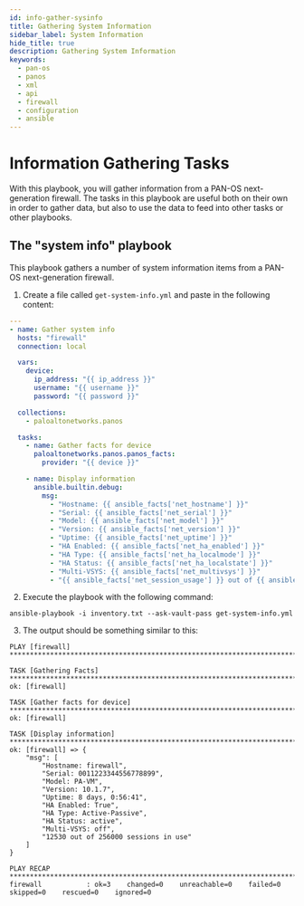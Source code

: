 ```yaml
---
id: info-gather-sysinfo
title: Gathering System Information
sidebar_label: System Information
hide_title: true
description: Gathering System Information
keywords:
  - pan-os
  - panos
  - xml
  - api
  - firewall
  - configuration
  - ansible
---
```



# Information Gathering Tasks

With this playbook, you will gather information from a PAN-OS next-generation firewall. The tasks in this playbook are useful both on their own in order to gather data, but also to use the data to feed into other tasks or other playbooks.

<Assumptions />

<LabGuidance />

## The "system info" playbook

This playbook gathers a number of system information items from a PAN-OS next-generation firewall.

1. Create a file called `get-system-info.yml` and paste in the following content:

```yaml
---
- name: Gather system info
  hosts: "firewall"
  connection: local

  vars:
    device:
      ip_address: "{{ ip_address }}"
      username: "{{ username }}"
      password: "{{ password }}"

  collections:
    - paloaltonetworks.panos

  tasks:
    - name: Gather facts for device
      paloaltonetworks.panos.panos_facts:
        provider: "{{ device }}"

    - name: Display information
      ansible.builtin.debug:
        msg:
          - "Hostname: {{ ansible_facts['net_hostname'] }}"
          - "Serial: {{ ansible_facts['net_serial'] }}"
          - "Model: {{ ansible_facts['net_model'] }}"
          - "Version: {{ ansible_facts['net_version'] }}"
          - "Uptime: {{ ansible_facts['net_uptime'] }}"
          - "HA Enabled: {{ ansible_facts['net_ha_enabled'] }}"
          - "HA Type: {{ ansible_facts['net_ha_localmode'] }}"
          - "HA Status: {{ ansible_facts['net_ha_localstate'] }}"
          - "Multi-VSYS: {{ ansible_facts['net_multivsys'] }}"
          - "{{ ansible_facts['net_session_usage'] }} out of {{ ansible_facts['net_session_max'] }} sessions in use"
```

2. Execute the playbook with the following command:

```
ansible-playbook -i inventory.txt --ask-vault-pass get-system-info.yml
```

3. The output should be something similar to this:

```
PLAY [firewall] ********************************************************************************************

TASK [Gathering Facts] *************************************************************************************
ok: [firewall]

TASK [Gather facts for device] *****************************************************************************
ok: [firewall]

TASK [Display information] *********************************************************************************
ok: [firewall] => {
    "msg": [
        "Hostname: firewall",
        "Serial: 0011223344556778899",
        "Model: PA-VM",
        "Version: 10.1.7",
        "Uptime: 8 days, 0:56:41",
        "HA Enabled: True",
        "HA Type: Active-Passive",
        "HA Status: active",
        "Multi-VSYS: off",
        "12530 out of 256000 sessions in use"
    ]
}

PLAY RECAP *************************************************************************************************
firewall           : ok=3    changed=0    unreachable=0    failed=0    skipped=0    rescued=0    ignored=0
```

<ClosingNotes components={props.components} />
